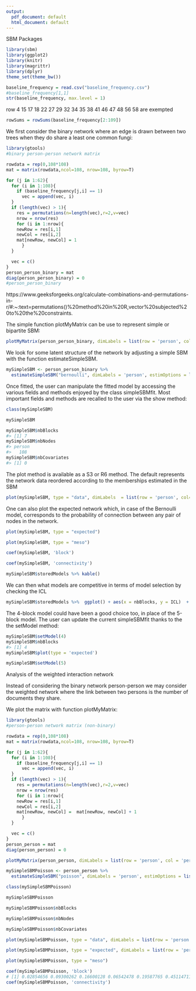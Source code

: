 ```yaml
---
output:
  pdf_document: default
  html_document: default
---
```


SBM Packages

```r
library(sbm)
library(ggplot2)
library(knitr)
library(magrittr)
library(dplyr)
theme_set(theme_bw())
```

```r
baseline_frequency = read.csv("baseline_frequency.csv")
#baseline_frequency[1,1]
str(baseline_frequency, max.level = 1) 
```
row 4 15 17 18 22 27 29 32 34 35 38 41 46 47 48 56 58 are exempted
```r
rowSums = rowSums(baseline_frequency[2:109])
```


We first consider the binary network where an edge is drawn between two trees when they do share a least one common fungi:
```r
library(gtools)
#binary person-person network matrix

rowdata = rep(0,108*108)
mat = matrix(rowdata,ncol=108, nrow=108, byrow=T)

for (j in 1:62){
  for (i in 1:108){
    if (baseline_frequency[j,i] == 1)
      vec = append(vec, i)
  }
  if (length(vec) > 1){
    res = permutations(n=length(vec),r=2,v=vec)
    nrow = nrow(res)
    for (i in 1:nrow){
    newRow = res[i,1]
    newCol = res[i,2]
    mat[newRow, newCol] = 1
      }
  }

  vec = c()
}
person_person_binary = mat
diag(person_person_binary) = 0
#person_person_binary

```

https://www.geeksforgeeks.org/calculate-combinations-and-permutations-in-r/#:~:text=permutations()%20method%20in%20R,vector%20subjected%20to%20the%20constraints.


The simple function plotMyMatrix can be use to represent simple or bipartite SBM:
```r
plotMyMatrix(person_person_binary, dimLabels = list(row = 'person', col = 'person') )
```

We look for some latent structure of the network by adjusting a simple SBM with the function estimateSimpleSBM.

```r
mySimpleSBM <- person_person_binary %>% 
  estimateSimpleSBM("bernoulli", dimLabels = 'person', estimOptions = list(verbosity = 0, plot = FALSE))
```

Once fitted, the user can manipulate the fitted model by accessing the various fields and methods enjoyed by the class simpleSBMfit. Most important fields and methods are recalled to the user via the show method:
```r
class(mySimpleSBM)

mySimpleSBM
```

```r
mySimpleSBM$nbBlocks
#> [1] 7
mySimpleSBM$nbNodes
#> person
#>   108
mySimpleSBM$nbCovariates
#> [1] 0
```

The plot method is available as a S3 or R6 method. The default represents the network data reordered according to the memberships estimated in the SBM
```r
plot(mySimpleSBM, type = "data", dimLabels  = list(row = 'person', col= 'person'))

```
One can also plot the expected network which, in case of the Bernoulli model, corresponds to the probability of connection between any pair of nodes in the network.
```r
plot(mySimpleSBM, type = "expected")
```

```r
plot(mySimpleSBM, type = "meso")
```

```r
coef(mySimpleSBM, 'block')

coef(mySimpleSBM, 'connectivity')
```

```r
mySimpleSBM$storedModels %>% kable()
```

We can then what models are competitive in terms of model selection by checking the ICL
```r
mySimpleSBM$storedModels %>%  ggplot() + aes(x = nbBlocks, y = ICL)  + geom_line() + geom_point(alpha = 0.5)

```
The 4-block model could have been a good choice too, in place of the 5-block model. The user can update the current simpleSBMfit thanks to the the setModel method:
```r
mySimpleSBM$setModel(4)
mySimpleSBM$nbBlocks
#> [1] 4
mySimpleSBM$plot(type = 'expected')
```

```r
mySimpleSBM$setModel(5)
```

Analysis of the weighted interaction network

Instead of considering the binary network person-person we may consider the weighted network where the link between two persons is the number of documents they share.

We plot the matrix with function plotMyMatrix:

```r
library(gtools)
#person-person network matrix (non-binary)

rowdata = rep(0,108*108)
mat = matrix(rowdata,ncol=108, nrow=108, byrow=T)

for (j in 1:62){
  for (i in 1:108){
    if (baseline_frequency[j,i] == 1)
      vec = append(vec, i)
  }
  if (length(vec) > 1){
    res = permutations(n=length(vec),r=2,v=vec)
    nrow = nrow(res)
    for (i in 1:nrow){
    newRow = res[i,1]
    newCol = res[i,2]
    mat[newRow, newCol] =  mat[newRow, newCol] + 1
      }
  }

  vec = c()
}
person_person = mat
diag(person_person) = 0

```

```r

plotMyMatrix(person_person, dimLabels = list(row = 'person', col = 'person'))

```

```r
mySimpleSBMPoisson <- person_person %>% 
  estimateSimpleSBM("poisson", dimLabels = 'person', estimOptions = list(verbosity = 0, plot = FALSE))
```

```r
class(mySimpleSBMPoisson)

mySimpleSBMPoisson
```

```r
mySimpleSBMPoisson$nbBlocks

mySimpleSBMPoisson$nbNodes

mySimpleSBMPoisson$nbCovariates

```

```r
plot(mySimpleSBMPoisson, type = "data", dimLabels = list(row = 'person', col= 'person'))

```

```r
plot(mySimpleSBMPoisson, type = "expected", dimLabels = list(row = 'person', col= 'person'))

```

```r
plot(mySimpleSBMPoisson, type = "meso")
```

```r
coef(mySimpleSBMPoisson, 'block')
# [1] 0.02854656 0.09300262 0.16600128 0.06542478 0.19587765 0.45114711
coef(mySimpleSBMPoisson, 'connectivity')
```



